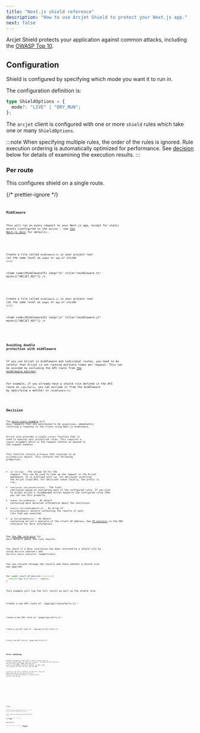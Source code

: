 ```yaml
---
title: "Next.js shield reference"
description: "How to use Arcjet Shield to protect your Next.js app."
next: false
---
```



Arcjet Shield protects your application against common attacks, including the
[OWASP Top 10](https://owasp.org/www-project-top-ten/).

## Configuration

Shield is configured by specifying which mode you want it to run in.

The configuration definition is:

```ts
type ShieldOptions = {
  mode?: "LIVE" | "DRY_RUN";
};
```

The `arcjet` client is configured with one or more `shield` rules which take
one or many `ShieldOptions`.

:::note
When specifying multiple rules, the order of the rules is ignored. Rule
execution ordering is automatically optimized for performance. See
[decision](#decision) below for details of examining the execution results.
:::

### Per route

This configures shield on a single route.

{/* prettier-ignore */}
<Tabs>
<TabItem label="TS (App)">
<Code
  code={PerRouteAppTS}
  lang="ts"
  title="/app/api/arcjet/route.ts"
/>
</TabItem>
<TabItem label="TS (Pages)">
<Code
  code={PerRoutePagesTS}
  lang="ts"
  title="/pages/api/hello.ts"
/>
</TabItem>
<TabItem label="JS (App)">
<Code
  code={PerRouteAppJS}
  lang="js"
  title="/app/api/arcjet/route.js"
/>
</TabItem>
<TabItem label="JS (Pages)">
<Code
  code={PerRoutePagesJS}
  lang="js"
  title="/pages/api/hello.ts"
/>
</TabItem>
</Tabs>

### Middleware

This will run on every request to your Next.js app, except for static assets
(configured in the `matcher` - see [the Next.js
docs](https://nextjs.org/docs/pages/building-your-application/routing/middleware#matcher)
for details).

<Tabs>
<TabItem label="TS">

Create a file called `middleware.ts` in your project root (at the same level as
`pages` or `app` or inside `src`):

<Code
  code={MiddlewareTS}
  lang="ts"
  title="/middleware.ts"
  mark={["ARCJET_KEY"]}
/>

</TabItem>
<TabItem label="JS">

Create a file called `middleware.js` in your project root (at the same level as
`pages` or `app` or inside `src`):

<Code
  code={MiddlewareJS}
  lang="js"
  title="/middleware.js"
  mark={["ARCJET_KEY"]}
/>

</TabItem>
</Tabs>

### Avoiding double protection with middleware

If you use Arcjet in middleware and individual routes, you need to be careful
that Arcjet is not running multiple times per request. This can be avoided by
excluding the API route from [the middleware
matcher](https://nextjs.org/docs/pages/building-your-application/routing/middleware#matcher).

For example, if you already have a shield rule defined in the API route
at `/api/hello`, you can exclude it from the middleware by specifying a matcher
in `/middleware.ts`:

<Code code={MiddlewareMatcher} lang="ts" title="/middleware.ts" />

## Decision

The [quick start example](/shield/quick-start/nextjs) will deny requests
that are determined to be suspicious, immediately returning a response to the
client using Next.js middleware.

Arcjet also provides a single `protect` function that is used to execute your
protection rules. This requires a `request` argument which is the request
context as passed to the request handler.

This function returns a `Promise` that resolves to an
`ArcjetDecision` object. This contains the following properties:

- `id` (`string`) - The unique ID for the request. This can be used to look up
  the request in the Arcjet dashboard. It is prefixed with `req_` for decisions
  involving the Arcjet cloud API. For decisions taken locally, the prefix is
  `lreq_`.
- `conclusion` (`ArcjetConclusion`) - The final conclusion based on evaluating
  each of the configured rules. If you wish to accept Arcjet's recommended
  action based on the configured rules then you can use this property.
- `reason` (`ArcjetReason`) - An object containing more detailed
  information about the conclusion.
- `results` (`ArcjetRuleResult[]`) - An array of `ArcjetRuleResult` objects
  containing the results of each rule that was executed.
- `ip` (`ArcjetIpDetails`) - An object containing Arcjet's analysis of the
  client IP address. See [IP analysis](/reference/nextjs#ip-analysis) in the
  SDK reference for more information.

See [the SDK reference](/reference/nextjs#results) for more details about the
rule results.

You check if a deny conclusion has been returned by a shield rule by using
`decision.isDenied()` and `decision.reason.isShield()` respectively.

You can iterate through the results and check whether a shield rule was applied:

```ts
for (const result of decision.results) {
  console.log("Rule Result", result);
}
```

This example will log the full result as well as the shield rule:

<Tabs>
<TabItem label="TS (App)">
Create a new API route at `/app/api/route/hello.ts`:

<Code code={DecisionLogAppTS} title="/app/api/route/hello.ts" lang="ts" />

</TabItem>
<TabItem label="TS (Pages)">
Create a new API route at `/pages/api/hello.ts`:

<Code code={DecisionLogPagesTS} title="/pages/api/hello.ts" lang="ts" />

</TabItem>
<TabItem label="JS (App Router)">
Create a new API route at `/app/api/arcjet/route.js`:

<Code code={DecisionLogAppJS} title="/app/api/route/hello.js" lang="js" />

</TabItem>
<TabItem label="JS (Pages Router)">
Create a new API route at `/pages/api/arcjet.js`:

<Code code={DecisionLogPagesJS} title="/pages/api/hello.js" lang="js" />

</TabItem>
</Tabs>

## Error handling

Arcjet is designed to fail open so that a service issue or misconfiguration does
not block all requests. The SDK will also time out and fail open after 500ms
when `NODE_ENV` is `production` and 1000ms otherwise. However, in most cases,
the response time will be less than 20-30ms.

If there is an error condition, Arcjet will return an
`ERROR` type and you can check the `reason` property for more information, like
accessing `decision.reason.message`.

<Tabs>
<TabItem label="TS (App)">

<Code code={ErrorsAppTS} title="/app/api/hello/route.ts" lang="ts" />

</TabItem>
<TabItem label="TS (Pages)">

<Code code={ErrorsPagesTS} title="/pages/api/hello.ts" lang="ts" />

</TabItem>
<TabItem label="JS (App)">

<Code code={ErrorsAppJS} title="/app/api/hello/route.js" lang="js" />

</TabItem>
<TabItem label="JS (Pages)">

<Code code={ErrorsPagesJS} title="/pages/api/hello.js" lang="js" />

</TabItem>
</Tabs>

## Testing

Arcjet runs the same in any environment, including locally and in CI. You can
use the `mode` set to `DRY_RUN` to log the results of rule execution without
blocking any requests.

We have an example test framework you can use to automatically test your rules.
Arcjet can also be triggered based using a sample of your traffic.

See the [Testing](/testing) section of the docs for details.

## Edge Functions

Arcjet works in Edge Functions and with the [Edge
Runtime](https://edge-runtime.vercel.app/).

<Tabs>
<TabItem label="TS (App)">

<Code code={EdgeAppTS} title="/app/api/hello/route.ts" lang="ts" />

</TabItem>
<TabItem label="TS (Pages)">

<Code code={EdgePagesTS} title="/pages/api/hello.ts" lang="ts" />

</TabItem>
<TabItem label="JS (App)">

<Code code={EdgeAppJS} title="/app/api/hello/route.js" lang="js" />

</TabItem>
<TabItem label="JS (Pages)">

<Code code={EdgePagesJS} title="/pages/api/hello.js" lang="js" />

</TabItem>
</Tabs>

<Comments />
